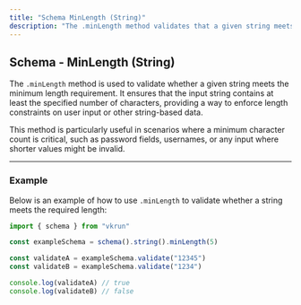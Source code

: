 ```yaml
---
title: "Schema MinLength (String)"
description: "The .minLength method validates that a given string meets a specified minimum length. It ensures the string contains at least the required number of characters, making it ideal for enforcing input constraints such as passwords, usernames, or other critical string data."
---
```


## Schema - MinLength (String)

The `.minLength` method is used to validate whether a given string meets the minimum length requirement. It ensures that the input string contains at least the specified number of characters, providing a way to enforce length constraints on user input or other string-based data.

This method is particularly useful in scenarios where a minimum character count is critical, such as password fields, usernames, or any input where shorter values might be invalid.

---

### Example

Below is an example of how to use `.minLength` to validate whether a string meets the required length:

```ts
import { schema } from "vkrun"

const exampleSchema = schema().string().minLength(5)

const validateA = exampleSchema.validate("12345")
const validateB = exampleSchema.validate("1234")

console.log(validateA) // true
console.log(validateB) // false
```